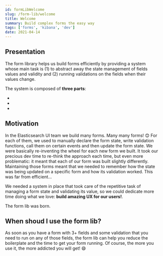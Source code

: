 ```yaml
---
id: formLibWelcome
slug: /form-lib/welcome
title: Welcome
summary: Build complex forms the easy way
tags: ['forms', 'kibana', 'dev']
date: 2021-04-14
---
```


## Presentation

The form library helps us build forms efficiently by providing a system whose main task is (1) to abstract away the state management of fields values and validity and (2) running validations on the fields when their values change.  

The system is composed of **three parts**:

* <DocLink id="formLibCoreFundamentals" text="The core"/>
* <DocLink id="formLibHelpersComponents" text="Fields components"/>
* <DocLink id="formLibHelpersValidators" text="Validators"/>

## Motivation

In the Elasticsearch UI team we build many forms. Many many forms! :blush: For each of them, we used to manually declare the form state, write validation functions, call them on certain events and then update the form state. We were basically re-inventing the wheel for each new form we built. It took our precious dev time to re-think the approach each time, but even more problematic: it meant that each of our form was built slightly differently. Maintaining those forms meant that we needed to remember how the state was being updated on a specific form and how its validation worked. This was far from efficient...

We needed a system in place that took care of the repetitive task of managing a form state and validating its value, so we could dedicate more time doing what we love: **build amazing UX for our users!**.

The form lib was born.

## When shoud I use the form lib?

As soon as you have a form with 3+ fields and some validation that you need to run on any of those fields, the form lib can help you reduce the boilerplate and the time to get your form running. Of course, the more you use it, the more addicted you will get! :smile: 
